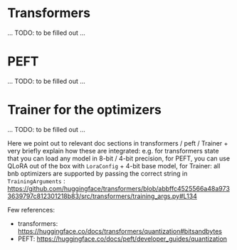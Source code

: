 # Transformers

... TODO: to be filled out ...

# PEFT

... TODO: to be filled out ...

# Trainer for the optimizers

... TODO: to be filled out ...

Here we point out to relevant doc sections in transformers / peft / Trainer + very briefly explain how these are integrated:
e.g. for transformers state that you can load any model in 8-bit / 4-bit precision, for PEFT, you can use QLoRA out of the box with `LoraConfig` + 4-bit base model, for Trainer: all bnb optimizers are supported by passing the correct string in `TrainingArguments` : https://github.com/huggingface/transformers/blob/abbffc4525566a48a9733639797c812301218b83/src/transformers/training_args.py#L134

Few references:

- transformers: https://huggingface.co/docs/transformers/quantization#bitsandbytes
- PEFT: https://huggingface.co/docs/peft/developer_guides/quantization
